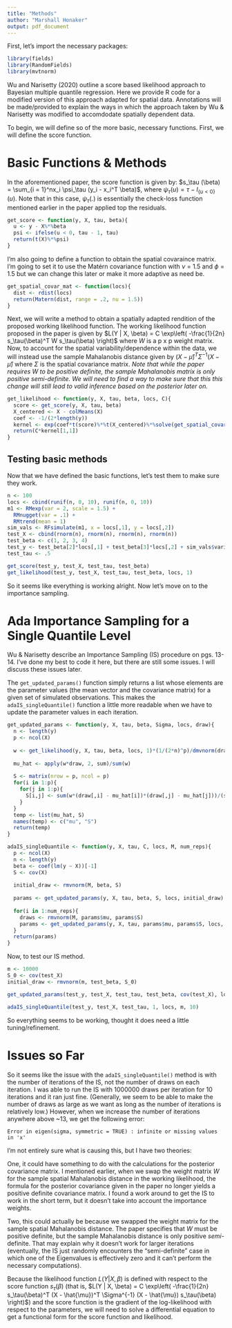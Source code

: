 ```yaml
---
title: "Methods"
author: "Marshall Honaker"
output: pdf_document
---
```

First, let's import the necessary packages:
```r
library(fields)
library(RandomFields)
library(mvtnorm)
```


Wu and Narisetty (2020) outline a score based likelihood approach to Bayesian multiple quantile regression. Here we provide R code for a modified version of this approach adapted for spatial data. Annotations will be made/provided to explain the ways in which the approach taken by Wu & Narisetty was modified to accomdodate spatially dependent data. 

To begin, we will define so of the more basic, necessary functions. First, we will define the score function. 

# Basic Functions & Methods
In the aforementioned paper, the score function is given by: $s_\tau (\beta) = \sum_{i = 1}^nx_i \psi_\tau (y_i - x_i^T \beta)$, where $\psi_\tau(u) = \tau - I_{\{ u < 0 \}}(u)$. Note that in this case, $\psi_\tau(.)$ is essentially the check-loss function mentioned earlier in the paper applied top the residuals. 
```r
get_score <- function(y, X, tau, beta){
  u <- y - X%*%beta
  psi <- ifelse(u < 0, tau - 1, tau)
  return(t(X)%*%psi)
}
```

I'm also going to define a function to obtain the spatial covaraince matrix. I'm going to set it to use the Matérn covariance function with $\nu$ = 1.5 and $\phi$ = 1.5 but we can change this later or make it more adaptive as need be.
```r
get_spatial_covar_mat <- function(locs){
  dist <- rdist(locs)
  return(Matern(dist, range = .2, nu = 1.5))
}
```

Next, we will write a method to obtain a spatially adapted rendition of the proposed working likelihood function. The working likelihood function proposed in the paper is given by $L(Y | X, \beta) = C \exp\left( -\frac{1}{2n} s_\tau(\beta)^T W s_\tau(\beta) \right)$ where $W$ is a p x p weight matrix. Now, to account for the spatial variability/dependence within the data, we will instead use the sample Mahalanobis distance given by $(X - \hat{\mu})^T \Sigma^{-1} (X - \hat{\mu})$ where $\Sigma$ is the spatial covariance matrix. *Note that while the paper requires $W$ to be positive definite, the sample Mahalanobis matrix is only positive semi-definite. We will need to find a way to make sure that this this change will still lead to valid inference based on the posterior later on.*
```r
get_likelihood <- function(y, X, tau, beta, locs, C){
  score <- get_score(y, X, tau, beta)
  X_centered <- X - colMeans(X)
  coef <- -1/(2*length(y))
  kernel <- exp(coef*t(score)%*%t(X_centered)%*%solve(get_spatial_covar_mat(locs))%*%X_centered%*%score)
  return(C*kernel[1,1])
}
```

## Testing basic methods
Now that we have defined the basic functions, let's test them to make sure they work.
```r
n <- 100
locs <- cbind(runif(n, 0, 10), runif(n, 0, 10))
m1 <- RMexp(var = 2, scale = 1.5) + 
  RMnugget(var = .1) + 
  RMtrend(mean = 1)
sim_vals <- RFsimulate(m1, x = locs[,1], y = locs[,2])
test_X <- cbind(rnorm(n), rnorm(n), rnorm(n), rnorm(n))
test_beta <- c(1, 2, 3, 4)
test_y <- test_beta[2]*locs[,1] + test_beta[3]*locs[,2] + sim_vals$variable1
test_tau <- .5

get_score(test_y, test_X, test_tau, test_beta)
get_likelihood(test_y, test_X, test_tau, test_beta, locs, 1)
```

So it seems like everything is working alright. Now let's move on to the importance sampling. 

# Ada Importance Sampling for a Single Quantile Level
Wu & Narisetty describe an Importance Sampling (IS) procedure on pgs. 13-14. I've done my best to code it here, but there are still some issues. I will discuss these issues later. 

The `get_updated_params()` function simply returns a list whose elements are the parameter values (the mean vector and the covariance matrix) for a given set of simulated observations. This makes the `adaIS_singleQuantile()` function a little more readable when we have to update the parameter values in each iteration.
```r
get_updated_params <- function(y, X, tau, beta, Sigma, locs, draw){
  n <- length(y)
  p <- ncol(X)
  
  w <- get_likelihood(y, X, tau, beta, locs, 1)*(1/(2*n)^p)/dmvnorm(draw, beta, Sigma)
  
  mu_hat <- apply(w*draw, 2, sum)/sum(w)
  
  S <- matrix(nrow = p, ncol = p)
  for(i in 1:p){
    for(j in 1:p){
      S[i,j] <- sum(w*(draw[,i] - mu_hat[i])*(draw[,j] - mu_hat[j]))/(sum(w)*(n - 1))
    }
  }
  temp <- list(mu_hat, S)
  names(temp) <- c("mu", "S")
  return(temp)
}

adaIS_singleQuantile <- function(y, X, tau, C, locs, M, num_reps){
  p <- ncol(X)
  n <- length(y)
  beta <- coef(lm(y ~ X))[-1]
  S <- cov(X)
  
  initial_draw <- rmvnorm(M, beta, S)
  
  params <- get_updated_params(y, X, tau, beta, S, locs, initial_draw)
  
  for(i in 1:num_reps){
    draws <- rmvnorm(M, params$mu, params$S)
    params <- get_updated_params(y, X, tau, params$mu, params$S, locs, draws)
  }
  return(params)
}
```

Now, to test our IS method.
```r
m <- 10000
S_0 <- cov(test_X)
initial_draw <- rmvnorm(m, test_beta, S_0)

get_updated_params(test_y, test_X, test_tau, test_beta, cov(test_X), locs, initial_draw)

adaIS_singleQuantile(test_y, test_X, test_tau, 1, locs, m, 10)
```

So everything seems to be working, thought it does need a little tuning/refinement. 

# Issues so Far

So it seems like the issue with the `adaIS_singleQuantile()` method is with the number of iterations of the IS, not the number of draws on each iteration. I was able to run the IS with 1000000 draws per iteration for 10 iterations and it ran just fine. (Generally, we seem to be able to make the number of draws as large as we want as long as the number of iterations is relatively low.) However, when we increase the number of iterations anywhere above ~13, we get the following error:

`Error in eigen(sigma, symmetric = TRUE) : infinite or missing values in 'x'`

I'm not entirely sure what is causing this, but I have two theories: 

One, it could have something to do with the calculations for the posterior covariance matrix. I mentioned earlier, when we swap the weight matrix $W$ for the sample spatial Mahalanobis distance in the working likelihood, the formula for the posterior covariance given in the paper no longer yields a positive definite covariance matrix. I found a work around to get the IS to work in the short term, but it doesn't take into account the importance weights. 

Two, this could actually be because we swapped the weight matrix for the sample spatial Mahalanobis distance. The paper specifies that $W$ must be positive definite, but the sample Mahalanobis distance is only positive *semi*-definite. That may explain why it doesn't work for larger iterations (eventually, the IS just randomly encounters the "semi-definite" case in which one of the Eigenvalues is effectively zero and it can't perform the necessary computations).

Because the likelihood function $L(Y | X, \beta)$ is defined with respect to the score function $s_\tau(\beta)$ (that is, $L(Y | X, \beta) = C \exp\left( -\frac{1}{2n} s_\tau(\beta)^T (X - \hat{\mu})^T \Sigma^{-1} (X - \hat{\mu}) s_\tau(\beta) \right)$) and the score function is the gradient of the log-likelihood with respect to the parameters, we will need to solve a differential equation to get a functional form for the score function and likelihood.


